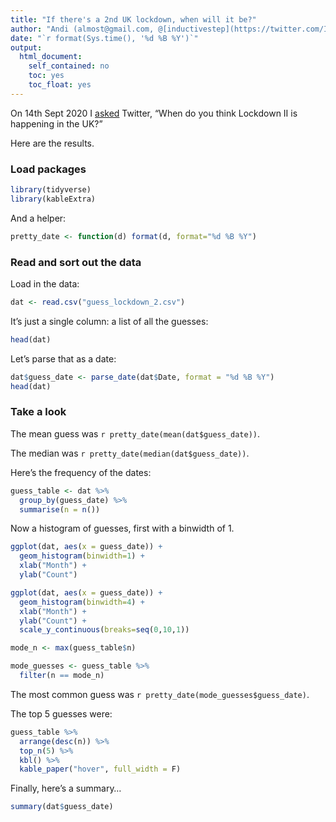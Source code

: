 ```yaml
---
title: "If there's a 2nd UK lockdown, when will it be?"
author: "Andi (almost@gmail.com, @[inductivestep](https://twitter.com/InductiveStep))"
date: "`r format(Sys.time(), '%d %B %Y')`"
output:
  html_document:
    self_contained: no
    toc: yes
    toc_float: yes
---
```


On 14th Sept 2020 I [asked](https://twitter.com/InductiveStep/status/1305447174201921537) Twitter, "When do you think Lockdown II is happening in the UK?"

Here are the results.

### Load packages

```r
library(tidyverse)
library(kableExtra)
```

And a helper:

```r
pretty_date <- function(d) format(d, format="%d %B %Y")
```


### Read and sort out the data

Load in the data:

```r
dat <- read.csv("guess_lockdown_2.csv")
```

It's just a single column: a list of all the guesses:

```r
head(dat)
```

Let's parse that as a date:

```r
dat$guess_date <- parse_date(dat$Date, format = "%d %B %Y")
head(dat)
```

### Take a look

The mean guess was `r pretty_date(mean(dat$guess_date))`.

The median was `r pretty_date(median(dat$guess_date))`.

Here's the frequency of the dates:

```r
guess_table <- dat %>%
  group_by(guess_date) %>%
  summarise(n = n())
```

Now a histogram of guesses, first with a binwidth of 1.

```r
ggplot(dat, aes(x = guess_date)) +
  geom_histogram(binwidth=1) +
  xlab("Month") +
  ylab("Count")
```



```r
ggplot(dat, aes(x = guess_date)) +
  geom_histogram(binwidth=4) +
  xlab("Month") +
  ylab("Count") + 
  scale_y_continuous(breaks=seq(0,10,1))
```



```r
mode_n <- max(guess_table$n)

mode_guesses <- guess_table %>%
  filter(n == mode_n)
```


The most common guess was `r pretty_date(mode_guesses$guess_date)`. 

The top 5 guesses were:

```r
guess_table %>%
  arrange(desc(n)) %>%
  top_n(5) %>%
  kbl() %>%
  kable_paper("hover", full_width = F)
```

Finally, here's a summary...

```r
summary(dat$guess_date)
```




